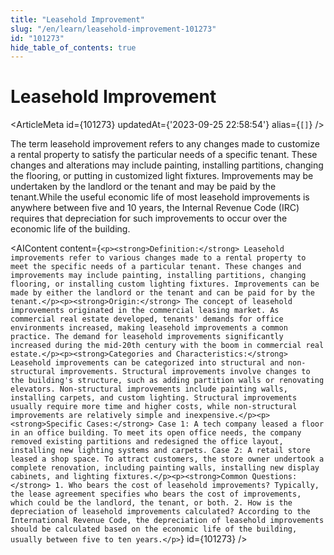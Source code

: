 ```yaml
---
title: "Leasehold Improvement"
slug: "/en/learn/leasehold-improvement-101273"
id: "101273"
hide_table_of_contents: true
---
```



# Leasehold Improvement

<ArticleMeta id={101273} updatedAt={'2023-09-25 22:58:54'} alias={`[]`} />
<div className='border-solid border-b border-t-0 my-4 border-[var(--ifm-color-gray-300)]' />

The term leasehold improvement refers to any changes made to customize a rental property to satisfy the particular needs of a specific tenant. These changes and alterations may include painting, installing partitions, changing the flooring, or putting in customized light fixtures. Improvements may be undertaken by the landlord or the tenant and may be paid by the tenant.While the useful economic life of most leasehold improvements is anywhere between five and 10 years, the Internal Revenue Code (IRC) requires that depreciation for such improvements to occur over the economic life of the building.

<AIContent content={`<p><strong>Definition:</strong> Leasehold improvements refer to various changes made to a rental property to meet the specific needs of a particular tenant. These changes and improvements may include painting, installing partitions, changing flooring, or installing custom lighting fixtures. Improvements can be made by either the landlord or the tenant and can be paid for by the tenant.</p><p><strong>Origin:</strong> The concept of leasehold improvements originated in the commercial leasing market. As commercial real estate developed, tenants' demands for office environments increased, making leasehold improvements a common practice. The demand for leasehold improvements significantly increased during the mid-20th century with the boom in commercial real estate.</p><p><strong>Categories and Characteristics:</strong> Leasehold improvements can be categorized into structural and non-structural improvements. Structural improvements involve changes to the building's structure, such as adding partition walls or renovating elevators. Non-structural improvements include painting walls, installing carpets, and custom lighting. Structural improvements usually require more time and higher costs, while non-structural improvements are relatively simple and inexpensive.</p><p><strong>Specific Cases:</strong> Case 1: A tech company leased a floor in an office building. To meet its open office needs, the company removed existing partitions and redesigned the office layout, installing new lighting systems and carpets. Case 2: A retail store leased a shop space. To attract customers, the store owner undertook a complete renovation, including painting walls, installing new display cabinets, and lighting fixtures.</p><p><strong>Common Questions:</strong> 1. Who bears the cost of leasehold improvements? Typically, the lease agreement specifies who bears the cost of improvements, which could be the landlord, the tenant, or both. 2. How is the depreciation of leasehold improvements calculated? According to the International Revenue Code, the depreciation of leasehold improvements should be calculated based on the economic life of the building, usually between five to ten years.</p>`} id={101273} />
